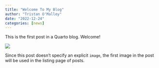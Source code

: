 ```yaml
---
title: "Welcome To My Blog"
author: "Tristan O'Malley"
date: "2022-12-24"
categories: [news]
---
```


This is the first post in a Quarto blog. Welcome!

![](thumbnail.jpg)

Since this post doesn't specify an explicit `image`, the first image in the post will be used in the listing page of posts.
